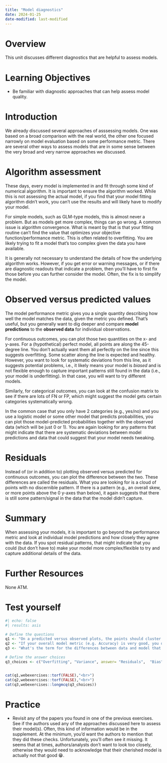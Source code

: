```yaml
---
title: "Model diagnostics"
date: 2024-01-25
date-modified: last-modified
---
```


# Overview

This unit discusses different diagnostics that are helpful to assess models.


# Learning Objectives

* Be familiar with diagnostic approaches that can help assess model quality.


# Introduction

We already discussed several approaches of asssessing models. One was based on a broad comparison with the real world, the other one focused narrowly on model evaluation based on some performance metric. There are several other ways to assess models that are in some sense between the very broad and very narrow approaches we discussed.



# Algorithm assessment

These days, every model is implemented in and fit through some kind of numerical algorithm. It is important to ensure the algorithm worked. While this is not assessing the actual model, if you find that your model fitting algorithm didn't work, you can't use the results and will likely have to modify your model.

For simple models, such as GLM-type models, this is almost never a problem. But as models get more complex, things can go wrong. A common issue is algorithm convergence. What is meant by that is that your fitting routine can't find the value that optimizes your objective function/performance metric. This is often related to overfitting. You are likely trying to fit a model that's too complex given the data you have available. 

It is generally not necessary to understand the details of how the underlying algorithm works. However, if you get error or warning messages, or if there are diagnostic readouts that indicate a problem, then you'll have to first fix those before you can further consider the model. Often, the fix is to simplify the model.




# Observed versus predicted values

The model performance metric gives you a single quantity describing how well the model matches the data, given the metric you defined. That's useful, but you generally want to dig deeper and compare **model predictions** to the **observed data** for individual observations.

For continuous outcomes, you can plot those two quantities on the x- and y-axes. For a (hypothetical) perfect model, all points are along the 45-degree line. You don't actually want them all perfectly on the line since this suggests overfitting. Some scatter along the line is expected and healthy. However, you want to look for systematic deviations from this line, as it suggests potential problems, i.e., it likely means your model is *biased* and is not flexible enough to capture important patterns still found in the data (i.e., your model is underfitting). In that case, you will want to try different models. 

Similarly, for categorical outcomes, you can look at the confusion matrix to see if there are lots of FN or FP, which might suggest the model gets certain categories systematically wrong. 

In the common case that you only have 2 categories (e.g., yes/no) and you use a logistic model or some other model that predicts probabilities, you can plot those model-predicted probabilities together with the observed data (which will be just 0 or 1). You are again looking for any patterns that might indicate that there are systematic deviations between model predictions and data that could suggest that your model needs tweaking.



# Residuals

Instead of (or in addition to) plotting observed versus predicted for continuous outcomes, you can plot the difference between the two. These differences are called the residuals. What you are looking for is a cloud of points with no discernible pattern. If there is a pattern (e.g., an overall skew, or more points above the 0 y-axes than below), it again suggests that there is still some pattern/signal in the data that the model didn't capture.



# Summary

When assessing your models, it is important to go beyond the performance metric and look at individual model predictions and how closely they agree with the data. If you spot residual patterns, that might indicate that you could (but don't have to) make your model more complex/flexible to try and capture additional details of the data.


# Further Resources

None ATM.


# Test yourself

```r
#| echo: false
#| results: asis

# Define the questions
q1 <- "On a predicted versus observed plots, the points should cluster along a horizontal line to indicate a good model fit."
q2 <- "If your overall model metric (e.g. Accuracy) is very good, you don't need to look at individual predictions."
q3 <- "What's the term for the differences between data and model that you want to see distributed like a symmetric cloud?"

# Define the answer choices
q3_choices <- c("Overfitting", "Variance", answer= "Residuals",  "Bias")


cat(q1,webexercises::torf(FALSE),"<br>")
cat(q2,webexercises::torf(FALSE),"<br>")
cat(q3,webexercises::longmcq(q3_choices))
```



# Practice

* Revisit any of the papers you found in one of the previous exercises. See if the authors used any of the approaches discussed here to assess their model(s). Often, this kind of information would be in the supplement. At the minimum, you'd want the authors to mention that they did these checks. Unfortunately, you'll often see it missing. It seems that at times, authors/analysts don't want to look too closely, otherwise they would need to acknowledge that their cherished model is actually not that good 😁.


